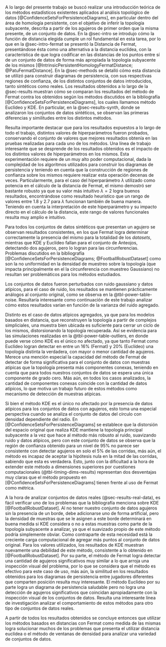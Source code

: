 

A lo largo del presente trabajo se buscó realizar una introducción teórica de los métodos estadísticos existentes aplicados al análisis topológico de datos [@ConfidenceSetsForPersistenceDiagrams], en particular dentro del área de homología persistente, con el objetivo de inferir la topología subyacente, descrita a partir de los agujeros de primer orden que la misma presente, de un conjunto de datos. En la @sec-intro se introdujo cómo la función de distancia elegida cumple un rol fundamental en esta tarea, por lo que en la @sec-intro-fermat se presentó la Distancia de Fermat, presentándose ésta como una alternativa a la distancia euclídea, con la característica de que logra codificar en las distancias de los puntos entre sí de un conjunto de datos de forma más apropiada la topología subyacente de los mismos [@IntrinsicPersistentHomologyFermatDistance; @PatuFermatDistance].
En la @sec-methods se detalló cómo esta distancia se utilizó para construir diagramas de persistencia, con sus respectivas regiones de confianza, de los distintos conjuntos de datos introducidos, tanto sintéticos como reales. Los resultados obtenidos a lo largo de la @sec-results muestran cómo se comparan los resultados del método de Fermat contra los obtenidos según los métodos discutidos en la bibliografía [@ConfidenceSetsForPersistenceDiagrams], los cuales llamamos método Euclídeo y KDE.
En particular, en la @sec-results-synth, donde se analizaron los conjuntos de datos sintéticos, se observan las primeras diferencias y similitudes entre los distintos métodos.

Resulta importante destacar que para los resultados expuestos a lo largo de todo el trabajo, distintos valores de hiperparámetros fueron probados, conservando el conjunto de valores que mejores resultados obtenía en las pruebas realizadas para cada uno de los métodos. Una línea de trabajo interesante que se desprende de los resultados obtenidos es el impacto de los distintos valores de hiperparámetros en los mismos. Esta experimentación requiere de un muy alto poder computacional, dada la complejidad de los algoritmos utilizados para construir los diagramas de persistencia y teniendo en cuenta que la construcción de regiones de confianza sobre los mismos requiere realizar esta operación decenas de veces. Particularmente, para el caso del  hiperparámetro $\lambda$ utilizado como potencia en el cálculo de la distancia de Fermat, el mismo demostró ser bastante robusto ya que su valor más intuitivo $\lambda = 2$ logra buenos resultados, encontrándose como resultado heurístico que un rango de valores entre $1.8$ y $2.7$ para $\lambda$ funcionan también de buena manera. Teniendo en cuenta la interpretación de este hiperparámetro y su impacto directo en el cálculo de la distancia, este rango de valores funcionales resulta muy amplio e intuitivo.

Para todos los conjuntos de datos sintéticos que presentan un agujero se observan resultados consistentes, en los que Fermat logra determinar correctamente la presencia del mismo para la totalidad de los *datasets*, mientras que KDE y Euclídeo fallan para el conjunto de Anteojos, detectando dos agujeros, pero lo logran para las circunferencias. Problemas discutidos en la bibliografía [@ConfidenceSetsForPersistenceDiagrams; @FootballRobustDataset] como son la no uniformidad en la densidad de muestreo sobre la topología (que impacta principalmente en el la circunferencia con muestreo Gaussiano) no resultan ser problemáticos para los métodos estudiados.

Los conjuntos de datos fueron perturbados con ruido gaussiano y datos atípicos, para el caso de ruido, los resultados se mantienen prácticamente análogos al conjunto original, como se observa en la @tbl-power-table-noise. Resultaría interesante como continuación de este trabajo analizar cómo estos resultados varían en función de la varianza del ruido agregado.

Distinto es el caso de datos atípicos agregados, ya que para los modelos basados en distancia, que reconstruyen la topología a partir de complejos simpliciales, una muestra bien ubicada es suficiente para cerrar un ciclo de los mismos, distorsionando la topología recuperada. Así se evidencia para las simulaciones realizadas en la @tbl-power-table-outliers, en donde puede verse cómo KDE es el único no afectado, ya que tanto Fermat como Euclídeo logran detectar en entre un 16% (Fermat) y 20% (Euclídeo) una topología distinta la verdadera, con mayor o menor cantidad de agujeros. Merece una mención especial la capacidad del método de Fermat de detectar de forma significativa para el conjunto de datos con muestras atípicas que la topología presenta más componentes conexas, teniendo en cuenta que para todos nuestros conjuntos de datos se espera una única componente de grado cero. Más aún, en todos los casos analizados, la cantidad de componentes conexas coincide con la cantidad de datos atípicos, lo que motiva un trabajo futuro de estos métodos como mecanismo de detección de muestras atípicas.

Si bien el método KDE es el único no afectado por la presencia de datos atípicos para los conjuntos de datos con agujeros, esto toma una especial perspectiva cuando se analiza el conjunto de datos del círculo con densidad dependiente del radio. En [@ConfidenceSetsForPersistenceDiagrams] se establece que la distorsión del espacio original que realiza KDE mantiene la topología principal subyacente a la vez que hace al método más robusto al ruido, suavizando ruido y datos atípicos, pero con este conjunto de datos se observa que la región de confianza obtenido para un nivel de 95% no parece ser consistente con detectar agujeros en solo el 5% de las corridas, más aún, el método es incapaz de aceptar la hipótesis nula en la mitad de las corridas, sabiendo que esta es verdadera. Esto, junto con la dificultad a la hora de extender este método a dimensiones superiores por cuestiones computacionales (@tbl-timing-dims-results) representan dos desventajas muy claras que el método propuesto en [@ConfidenceSetsForPersistenceDiagrams] tienen frente al uso de Fermat como métrica.

A la hora de analizar conjuntos de datos reales (@sec-results-real-data), es fácil verificar uno de los problemas que la bibliografía menciona sobre KDE [@FootballRobustDataset]. Al no tener nuestro conjunto de datos agujeros sin la presencia de un borde, debe adicionarse uno de forma artificial, pero la densidad de muestras que se le asignen a este borde determinará en buena medida si KDE considera o no a estas muestras como parte de la topología subyacente a analizar, ya que el suavizado propio de este método podría simplemente obviar. Como contraparte de esta necesidad está la creciente carga computacional de agregar más puntos al conjunto de datos original. Para los valores utilizados, los resultados de KDE muestran nuevamente una debilidad de este método, consistente a lo obtenido en [@FootballRobustDataset]. Por su parte, el método de Fermat logra detectar una cantidad de agujeros significativos muy similar a lo que arroja una inspección visual del problema, por lo que se considera que el método es efectivo para este caso de uso, más aún, la similitud en los resultados obtenidos para los diagramas de persistencia entre jugadores diferentes que comparten posición resulta muy interesante. El método Euclídeo por su parte logra un diagrama de persistencia saludable pero no logra una detección de agujeros significativos que coincidan apropiadamente con la inspección visual de los conjuntos de datos.
Resulta una interesante línea de investigación analizar el comportamiento de estos métodos para otro tipo de conjuntos de datos reales.

A partir de todos los resultados obtenidos se concluye entonces que utilizar los métodos basados en distancias con Fermat como medida de las mismas logra solucionar muchos de los problemas que presenta el utilizar distancia euclídea o el método de ventanas de densidad para analizar una variedad de conjuntos de datos.
